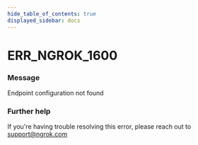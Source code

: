 ```yaml
---
hide_table_of_contents: true
displayed_sidebar: docs
---
```



# ERR_NGROK_1600

### Message
Endpoint configuration not found

<ErrorDetails error='err_ngrok_1600' />


### Further help
If you're having trouble resolving this error, please reach out to [support@ngrok.com](mailto:support@ngrok.com?subject=Help%20with%20ERR_NGROK_1600)


